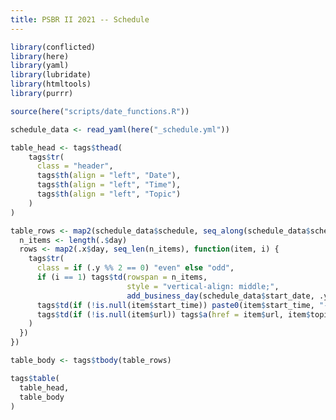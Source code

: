 ```yaml
---
title: PSBR II 2021 -- Schedule
---
```


```r
library(conflicted)
library(here)
library(yaml)
library(lubridate)
library(htmltools)
library(purrr)

source(here("scripts/date_functions.R"))

schedule_data <- read_yaml(here("_schedule.yml"))

table_head <- tags$thead(
    tags$tr(
      class = "header",
      tags$th(align = "left", "Date"),
      tags$th(align = "left", "Time"),
      tags$th(align = "left", "Topic")
    )
)

table_rows <- map2(schedule_data$schedule, seq_along(schedule_data$schedule), ~ {
  n_items <- length(.$day)
  rows <- map2(.x$day, seq_len(n_items), function(item, i) {
    tags$tr(
      class = if (.y %% 2 == 0) "even" else "odd",
      if (i == 1) tags$td(rowspan = n_items,
                          style = "vertical-align: middle;",
                          add_business_day(schedule_data$start_date, .y-1)),
      tags$td(if (!is.null(item$start_time)) paste0(item$start_time, "-", item$end_time), ""),
      tags$td(if (!is.null(item$url)) tags$a(href = item$url, item$topic) else item$topic)
    )
  })
})

table_body <- tags$tbody(table_rows)

tags$table(
  table_head,
  table_body
)
```
